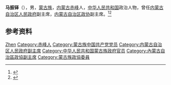 '''马振铎'''（{{bd|1928年|}}），男，[[蒙古族|蒙古族]]，[[内蒙古|内蒙古]][[赤峰|赤峰]]人，[[中华人民共和国|中华人民共和国]]政治人物，曾任[[内蒙古自治区人民政府|内蒙古自治区人民政府]]副主席，[[内蒙古自治区政协|内蒙古自治区政协]]副主席。<ref>{{cite book|title=中囯人名大辞典·当代人物卷|author=廖盖隆等编|year=1990|publisher=上海辞书出版社|location=上海|page=}}</ref><ref>{{Cite book|title=中华人民共和国职官志|author=何虎生, 李耀东, 向常福主编|publisher=中国社会出版社|year=2003|isbn=9787800883934|location=北京|pages=}}</ref>

== 参考资料 ==
{{reflist}}

{{中华人民共和国官员小作品}}

{{Authority control}}
{{DEFAULTSORT:Ma马}}
[[Category:马姓|Zhen]]
[[Category:赤峰人|Category:赤峰人]]
[[Category:蒙古族中国共产党党员|Category:蒙古族中国共产党党员]]
[[Category:内蒙古自治区人民政府副主席|Category:内蒙古自治区人民政府副主席]]
[[Category:中华人民共和国蒙古族政府官员|Category:中华人民共和国蒙古族政府官员]]
[[Category:內蒙古自治區政協副主席|Category:內蒙古自治區政協副主席]]
[[Category:蒙古族政協委員|Category:蒙古族政協委員]]